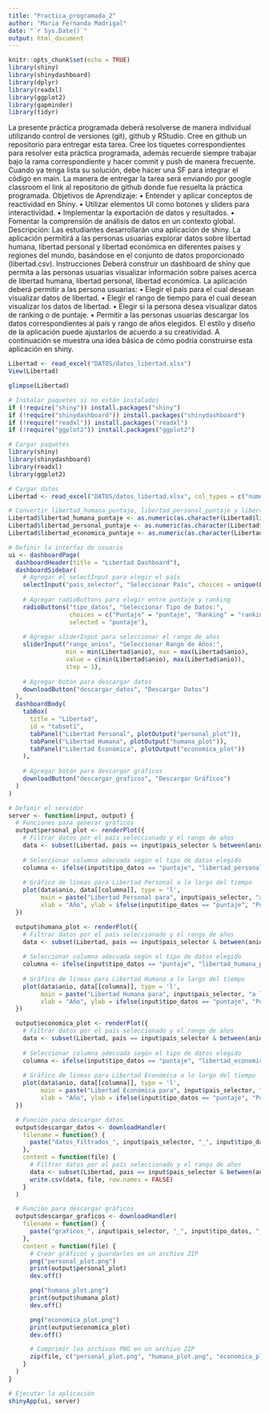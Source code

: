 ```yaml
---
title: "Practica_programada_2"
author: "Maria Fernanda Madrigal"
date: "`r Sys.Date()`"
output: html_document
---
```


```r
knitr::opts_chunk$set(echo = TRUE)
library(shiny)
library(shinydashboard)
library(dplyr)
library(readxl)
library(ggplot2)
library(gapminder)
library(tidyr)

```

La presente práctica programada deberá resolverse de manera individual utilizando control de versiones (git),
github y RStudio.
Cree en github un repositorio para entregar esta tarea. Cree los tiquetes correspondientes para resolver esta
práctica programada, además recuerde siempre trabajar bajo la rama correspondiente y hacer commit y push
de manera frecuente. Cuando ya tenga lista su solución, debe hacer una SF para integrar el código en main.
La manera de entregar la tarea será enviando por google classroom el link al repositorio de github donde fue
resuelta la práctica programada.
Objetivos de Aprendizaje:
• Entender y aplicar conceptos de reactividad en Shiny.
• Utilizar elementos UI como botones y sliders para interactividad.
• Implementar la exportación de datos y resultados.
• Fomentar la comprensión de análisis de datos en un contexto global.
Descripción: Las estudiantes desarrollarán una aplicación de shiny. La aplicación permitirá a las personas
usuarias explorar datos sobre libertad humana, libertad personal y libertad económica en diferentes países
y regiones del mundo, basándose en el conjunto de datos proporcionado (libertad.csv).
Instrucciones
Deberá construir un dashboard de shiny que permita a las personas usuarias visualizar información sobre
países acerca de libertad humana, libertad personal, libertad económica.
La aplicación deberá permitir a las persona usuarias:
• Elegir el país para el cual desean visualizar datos de libertad.
• Elegir el rango de tiempo para el cual desean visualizar los datos de libertad.
• Elegir si la persona desea visualizar datos de ranking o de puntaje.
• Permitir a las personas usuarias descargar los datos correspondientes al país y rango de años elegidos.
El estilo y diseño de la aplicación puede ajustarlos de acuerdo a su creatividad. A continuación se muestra
una idea básica de cómo podría construirse esta aplicación en shiny.


```r
Libertad <- read_excel("DATOS/datos_libertad.xlsx")
View(Libertad)

glimpse(Libertad)
```
```r
# Instalar paquetes si no están instalados
if (!require("shiny")) install.packages("shiny")
if (!require("shinydashboard")) install.packages("shinydashboard")
if (!require("readxl")) install.packages("readxl")
if (!require("ggplot2")) install.packages("ggplot2")

# Cargar paquetes
library(shiny)
library(shinydashboard)
library(readxl)
library(ggplot2)

# Cargar datos
Libertad <- read_excel("DATOS/datos_libertad.xlsx", col_types = c("numeric", "numeric", "text", "text", "text", "numeric", "numeric", "numeric", "numeric", "numeric", "numeric"))

# Convertir libertad_humana_puntaje, libertad_personal_puntaje y libertad_economica_puntaje a numérico
Libertad$libertad_humana_puntaje <- as.numeric(as.character(Libertad$libertad_humana_puntaje))
Libertad$libertad_personal_puntaje <- as.numeric(as.character(Libertad$libertad_personal_puntaje))
Libertad$libertad_economica_puntaje <- as.numeric(as.character(Libertad$libertad_economica_puntaje))

# Definir la interfaz de usuario
ui <- dashboardPage(
  dashboardHeader(title = "Libertad Dashboard"),
  dashboardSidebar(
    # Agregar el selectInput para elegir el país
    selectInput("pais_selector", "Seleccionar País", choices = unique(Libertad$pais), selected = NULL),
    
    # Agregar radioButtons para elegir entre puntaje y ranking
    radioButtons("tipo_datos", "Seleccionar Tipo de Datos:",
                 choices = c("Puntaje" = "puntaje", "Ranking" = "ranking"),
                 selected = "puntaje"),
    
    # Agregar sliderInput para seleccionar el rango de años
    sliderInput("rango_anios", "Seleccionar Rango de Años:",
                min = min(Libertad$anio), max = max(Libertad$anio),
                value = c(min(Libertad$anio), max(Libertad$anio)),
                step = 1),
    
    # Agregar botón para descargar datos
    downloadButton("descargar_datos", "Descargar Datos")
  ),
  dashboardBody(
    tabBox(
      title = "Libertad",
      id = "tabset1",
      tabPanel("Libertad Personal", plotOutput("personal_plot")),
      tabPanel("Libertad Humana", plotOutput("humana_plot")),
      tabPanel("Libertad Económica", plotOutput("economica_plot"))
    ),
    
    # Agregar botón para descargar gráficos
    downloadButton("descargar_graficos", "Descargar Gráficos")
  )
)

# Definir el servidor
server <- function(input, output) {
  # Funciones para generar gráficos
  output$personal_plot <- renderPlot({
    # Filtrar datos por el país seleccionado y el rango de años
    data <- subset(Libertad, pais == input$pais_selector & between(anio, input$rango_anios[1], input$rango_anios[2]))
    
    # Seleccionar columna adecuada según el tipo de datos elegido
    columna <- ifelse(input$tipo_datos == "puntaje", "libertad_personal_puntaje", "libertad_personal_ranking")
    
    # Gráfico de líneas para Libertad Personal a lo largo del tiempo
    plot(data$anio, data[[columna]], type = 'l',
         main = paste("Libertad Personal para", input$pais_selector, "a lo largo del tiempo"),
         xlab = "Año", ylab = ifelse(input$tipo_datos == "puntaje", "Puntaje", "Ranking"))
  })

  output$humana_plot <- renderPlot({
    # Filtrar datos por el país seleccionado y el rango de años
    data <- subset(Libertad, pais == input$pais_selector & between(anio, input$rango_anios[1], input$rango_anios[2]))
    
    # Seleccionar columna adecuada según el tipo de datos elegido
    columna <- ifelse(input$tipo_datos == "puntaje", "libertad_humana_puntaje", "libertad_humana_ranking")
    
    # Gráfico de líneas para Libertad Humana a lo largo del tiempo
    plot(data$anio, data[[columna]], type = 'l',
         main = paste("Libertad Humana para", input$pais_selector, "a lo largo del tiempo"),
         xlab = "Año", ylab = ifelse(input$tipo_datos == "puntaje", "Puntaje", "Ranking"))
  })

  output$economica_plot <- renderPlot({
    # Filtrar datos por el país seleccionado y el rango de años
    data <- subset(Libertad, pais == input$pais_selector & between(anio, input$rango_anios[1], input$rango_anios[2]))
    
    # Seleccionar columna adecuada según el tipo de datos elegido
    columna <- ifelse(input$tipo_datos == "puntaje", "libertad_economica_puntaje", "libertad_economica_ranking")
    
    # Gráfico de líneas para Libertad Económica a lo largo del tiempo
    plot(data$anio, data[[columna]], type = 'l',
         main = paste("Libertad Económica para", input$pais_selector, "a lo largo del tiempo"),
         xlab = "Año", ylab = ifelse(input$tipo_datos == "puntaje", "Puntaje", "Ranking"))
  })

  # Función para descargar datos
  output$descargar_datos <- downloadHandler(
    filename = function() {
      paste("datos_filtrados_", input$pais_selector, "_", input$tipo_datos, "_", input$rango_anios[1], "_", input$rango_anios[2], ".csv", sep = "")
    },
    content = function(file) {
      # Filtrar datos por el país seleccionado y el rango de años
      data <- subset(Libertad, pais == input$pais_selector & between(anio, input$rango_anios[1], input$rango_anios[2]))
      write.csv(data, file, row.names = FALSE)
    }
  )

  # Función para descargar gráficos
  output$descargar_graficos <- downloadHandler(
    filename = function() {
      paste("graficos_", input$pais_selector, "_", input$tipo_datos, "_", input$rango_anios[1], "_", input$rango_anios[2], ".zip", sep = "")
    },
    content = function(file) {
      # Crear gráficos y guardarlos en un archivo ZIP
      png("personal_plot.png")
      print(output$personal_plot)
      dev.off()

      png("humana_plot.png")
      print(output$humana_plot)
      dev.off()

      png("economica_plot.png")
      print(output$economica_plot)
      dev.off()

      # Comprimir los archivos PNG en un archivo ZIP
      zip(file, c("personal_plot.png", "humana_plot.png", "economica_plot.png"))
    }
  )
}

# Ejecutar la aplicación
shinyApp(ui, server)


```



